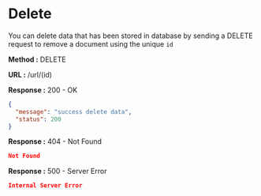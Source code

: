 
# Delete

You can delete data that has been stored in database by sending a DELETE request to remove a document using the unique `id`

**Method :** <Badge variant="danger">DELETE</Badge>

**URL :** <Badge variant="dark">/url/(id)</Badge>

**Response :** <BadgeOutline variant="success">200 - OK</BadgeOutline>

```json
{
  "message": "success delete data",
  "status": 200
}
```

**Response :** <BadgeOutline variant="warning">404 - Not Found</BadgeOutline>

```json
Not Found
```

**Response :** <BadgeOutline variant="danger">500 - Server Error</BadgeOutline>

```json
Internal Server Error
```
